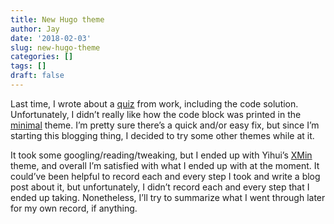 ```yaml
---
title: New Hugo theme
author: Jay
date: '2018-02-03'
slug: new-hugo-theme
categories: []
tags: []
draft: false
---
```


Last time, I wrote about a [quiz](https://joongsup.rbind.io/post/2018/02/01/quiz-from-work/) from work, including the code solution. Unfortunately, I didn't really like how the code block was printed in the [minimal](https://themes.gohugo.io/minimal/) theme. I'm pretty sure there's a quick and/or easy fix, but since I'm starting this blogging thing, I decided to try some other themes while at it. 

It took some googling/reading/tweaking, but I ended up with Yihui's [XMin](https://github.com/yihui/hugo-xmin) theme, and overall I'm satisfied with what I ended up with at the moment. It could've been helpful to record each and every step I took and write a blog post about it, but unfortunately, I didn't record each and every step that I ended up taking. Nonetheless, I'll try to summarize what I went through later for my own record, if anything. 



